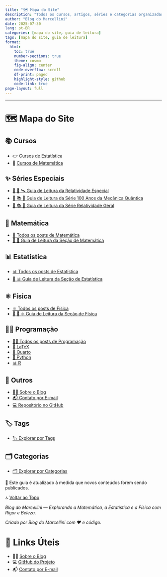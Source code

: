 ```yaml
---
title: "🗺️ Mapa do Site"
description: "Todos os cursos, artigos, séries e categorias organizadas do Blog do Marcellini"
author: "Blog do Marcellini"
date: 2025-07-30
lang: pt-BR
categories: [mapa do site, guia de leitura]
tags: [mapa do site, guia de leitura]
format:
  html:
    toc: true
    number-sections: true
    theme: cosmo
    fig-align: center
    code-overflow: scroll
    df-print: paged
    highlight-style: github
    code-link: true
page-layout: full
---
```


---

# 🗺️ Mapa do Site

## 📚 Cursos

- 👉 [Cursos de Estatística](posts/cursos/estatistica/)
- 🧮 [Cursos de Matemática](posts/cursos/matematica/)

## ✨ Séries Especiais

- [🧭 📘 🛰️ Guia de Leitura da Relatividade Especial](posts/fisica/guia-relatividade-especial.qmd)
- [🧭 📚 🧬 Guia de Leitura da Série 100 Anos da Mecânica Quântica](posts/fisica/guia-100-anos-mecanica-quantica.qmd)
- [🧭 📚 🌠 Guia de Leitura da Série Relatividade Geral](posts/fisica/guia-relatividade-geral.qmd)


## 🧮 Matemática

- [🧮 Todos os posts de Matemática](posts/matematica/)
- [🧭 🧮 Guia de Leitura da Seção de Matemática](posts/matematica/guia-matematica.qmd)

## 📊 Estatística

- [📊 Todos os posts de Estatística](posts/estatistica/)
- [🧭 📊 Guia de Leitura da Seção de Estatística](posts/estatistica/guia-estatistica.qmd)

## ⚛️ Física

- [⚛️ Todos os posts de Física](posts/fisica/)
- [🧭 📘 ⚛️ Guia de Leitura da Seção de Física](posts/fisica/guia-fisica.qmd)

## 👨‍💻 Programação

- [👨‍💻 Todos os posts de Programação](posts/programacao/)
- [📐 LaTeX](posts/programacao/latex/)
- [📄 Quarto](posts/programacao/quarto/)
- [🐍 Python](posts/programacao/python/)
- [📊 R](posts/programacao/r/)

## 📘 Outros

- [🧑‍🏫 Sobre o Blog](posts/pessoal/sobre-o-blog.qmd)
- [📬 Contato por E-mail](mailto:prof.marcellini@gmail.com)
- [💻 Repositório no GitHub](https://github.com/marcellini-celso/blog-marcellini-V2)

## 🏷️ Tags

- [🏷️ Explorar por Tags](tags.qmd)

## 🗂️ Categorias

- [🗂️ Explorar por Categorias](categories.qmd)

📌 Este guia é atualizado à medida que novos conteúdos forem sendo publicados.

🔝 [Voltar ao Topo](guia.qmd)

*Blog do Marcellini — Explorando a Matemática, a Estatística e a Física com Rigor e Beleza.*

:::{.callout-note}
*Criado por Blog do Marcellini com ❤️ e código.*
:::

# 🔗 Links Úteis

- 🧑‍🏫 [Sobre o Blog](posts/pessoal/sobre-o-blog.qmd)
- 💻 <a href="https://github.com/marcellini-celso/blog-marcellini-V2.git" target="_blank">GitHub do Projeto</a>
- 📬 [Contato por E-mail](mailto:prof.marcellini@gmail.com)

